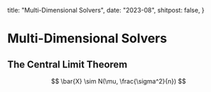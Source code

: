 
  title: "Multi-Dimensional Solvers",
  date: "2023-08",
  shitpost: false,
}

# Multi-Dimensional Solvers

## The Central Limit Theorem

$$
\bar{X} \sim N(\mu, \frac{\sigma^2}{n})
$$
